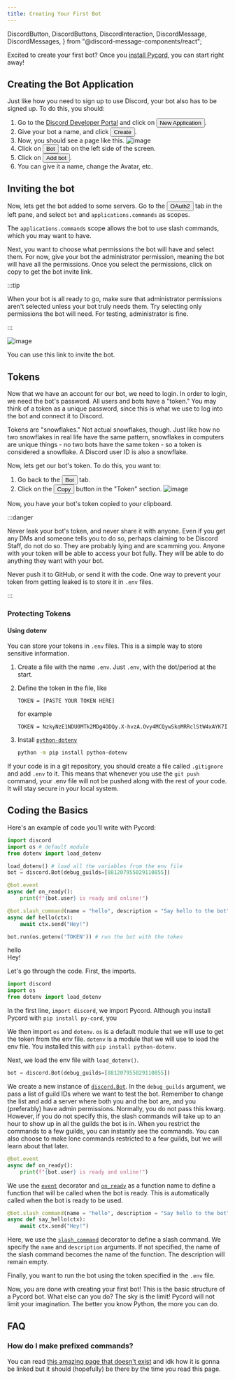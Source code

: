 ```yaml
---
title: Creating Your First Bot
---
```


  DiscordButton,
  DiscordButtons,
  DiscordInteraction,
  DiscordMessage,
  DiscordMessages,
} from "@discord-message-components/react";

Excited to create your first bot? Once you [install Pycord](installation.mdx), you can start right away!

## Creating the Bot Application

Just like how you need to sign up to use Discord, your bot also has to be signed up. To do this, you should:

1. Go to the [Discord Developer Portal](https://discord.com/developers/applications) and click
   on <button class="blurplebutton">New Application</button>.
2. Give your bot a name, and click <button class="blurplebutton">Create</button>.
3. Now, you should see a page like this.
   ![image](https://gblobscdn.gitbook.com/assets%2F-MjPk-Yu4sOq8KGrr_yG%2F-MjdW3OQnwUhacopqSWw%2F-Mjd_-mxrJCrzmaXrAg8%2Fimage.png?alt=media&token=b8e2ae6c-2290-4d37-ad7c-eb412f3fb00e)
4. Click on <button class="greybutton">Bot</button> tab on the left side of the screen.
5. Click on <button class="blurplebutton">Add bot</button>.
6. You can give it a name, change the Avatar, etc.

## Inviting the bot

Now, lets get the bot added to some servers. Go to the <button class="greybutton">OAuth2</button> tab in the left pane,
and select `bot` and `applications.commands` as scopes.

The `applications.commands` scope allows the bot to use slash commands, which you may want to have.

Next, you want to choose what permissions the bot will have and select them. For now, give your bot the administrator
permission, meaning the bot will have all the permissions. Once you select the permissions, click on copy to get the bot
invite link.

:::tip

When your bot is all ready to go, make sure that administrator permissions aren't selected unless your bot truly needs them. Try selecting only permissions the bot will need. For testing, administrator is fine.

:::

![image](https://gblobscdn.gitbook.com/assets%2F-MjPk-Yu4sOq8KGrr_yG%2F-Mk6tNY3LfDkjd6pqdpL%2F-Mk6tkdpddEWoa2jczZk%2Fimage.png?alt=media&token=52c8a29f-a798-48f8-a8c7-4ecca2681f79)

You can use this link to invite the bot.

## Tokens

Now that we have an account for our bot, we need to login. In order to login, we need the bot's password. All users and
bots have a "token." You may think of a token as a unique password, since this is what we use to log into the bot and
connect it to Discord.

Tokens are "snowflakes." Not actual snowflakes, though. Just like how no two snowflakes in real life have the same
pattern, snowflakes in computers are unique things - no two bots have the same token - so a token is considered a snowflake. A Discord user ID
is also a snowflake.

Now, lets get our bot's token. To do this, you want to:

1. Go back to the <button class="greybutton">Bot</button> tab.
2. Click on the <button class="blurplebutton">Copy</button> button in the "Token" section.
   ![image](https://gblobscdn.gitbook.com/assets%2F-MjPk-Yu4sOq8KGrr_yG%2F-MjdbU12JISJorAZxrKH%2F-MjdbpUsapzb5n15Po5P%2Fimage.png?alt=media&token=118e259f-940a-4f6c-b3a3-c29f3a54100d)

Now, you have your bot's token copied to your clipboard.

:::danger

Never leak your bot's token, and never share it with anyone. Even if you get any DMs and someone tells you to do so, perhaps claiming to be Discord Staff, do not do so. They are probably lying and are scamming you. Anyone with your token will be able to access your bot fully. They will be able to do anything they want with your bot.

Never push it to GitHub, or send it with the code. One way to prevent your token from getting leaked is to store it in `.env` files.

:::

### Protecting Tokens

#### Using dotenv

You can store your tokens in `.env` files. This is a simple way to store sensitive information.

1. Create a file with the name `.env`. Just `.env`, with the dot/period at the start.
2. Define the token in the file, like

   ```env
   TOKEN = [PASTE YOUR TOKEN HERE]
   ```

   for example

   ```env
   TOKEN = NzkyNzE1NDU0MTk2MDg4ODQy.X-hvzA.Ovy4MCQywSkoMRRclStW4xAYK7I
   ```

3. Install [`python-dotenv`](https://pypi.org/project/python-dotenv/)
   ```bash
   python -m pip install python-dotenv
   ```

If your code is in a git repository, you should create a file called `.gitignore` and add `.env` to it. This means that
whenever you use the `git push` command, your .env file will not be pushed along with the rest of your code. It will stay secure in your local system.

## Coding the Basics

Here's an example of code you'll write with Pycord:

```py
import discord
import os # default module
from dotenv import load_dotenv

load_dotenv() # load all the variables from the env file
bot = discord.Bot(debug_guilds=[881207955029110855])

@bot.event
async def on_ready():
    print(f"{bot.user} is ready and online!")

@bot.slash_command(name = "hello", description = "Say hello to the bot")
async def hello(ctx):
    await ctx.send("Hey!")

bot.run(os.getenv('TOKEN')) # run the bot with the token
```

<DiscordMessages>
  <DiscordMessage author="Guide Bot" avatar="red" bot>
    <div slot="interactions">
      <DiscordInteraction author="Guide Man" avatar="green" command>
        hello
      </DiscordInteraction>
    </div>
    Hey!
  </DiscordMessage>
</DiscordMessages>

Let's go through the code. First, the imports.

```py
import discord
import os
from dotenv import load_dotenv
```

In the first line, `import discord`, we import Pycord. Although you install Pycord with `pip install py-cord`, you

We then import `os` and `dotenv`. `os` is a default module that we will use to get the token from the env file. `dotenv`
is a module that we will use to load the env file. You installed this with `pip install python-dotenv`.

Next, we load the env file with `load_dotenv()`.

```py
bot = discord.Bot(debug_guilds=[881207955029110855])
```

We create a new instance of [`discord.Bot`](https://docs.pycord.dev/en/master/api.html#discord.Bot). In the `debug_guilds` argument, we pass a list of guild IDs where we want to test the bot. Remember to change the
list and add a server where both you and the bot are, and you (preferably) have admin permissions. Normally, you do not
pass this kwarg. However, if you do not specify this, the slash commands will take up to an hour to show up in all the
guilds the bot is in. When you restrict the commands to a few guilds, you can instantly see the commands. You can also
choose to make lone commands restricted to a few guilds, but we will learn about that later.

```py
@bot.event
async def on_ready():
    print(f"{bot.user} is ready and online!")
```

We use the [`event`](https://docs.pycord.dev/en/master/api.html#discord.Bot.event) decorator
and [`on_ready`](https://docs.pycord.dev/en/master/api.html#discord.on_ready) as a function name to define a function that will be called
when the bot is ready. This is automatically called when the bot is ready to be used.

```py
@bot.slash_command(name = "hello", description = "Say hello to the bot")
async def say_hello(ctx):
    await ctx.send("Hey!")
```

Here, we use the [`slash_command`](https://docs.pycord.dev/en/master/api.html#discord.Bot.slash_command) decorator to
define a slash command. We specify the `name` and `description` arguments. If not specified, the name of the slash command becomes the name of the function. The description will remain empty.

Finally, you want to run the bot using the token specified in the `.env` file.

Now, you are done with creating your first bot! This is the basic structure of a Pycord bot. What else can you do? The sky is
the limit! Pycord will not limit your imagination. The better you know Python, the more you can do.

## FAQ

### How do I make prefixed commands?

You can read [this amazing page that doesn't exist](../Extensions/Commands/prefixed-commands) and idk how it is gonna be linked
but it should (hopefully) be there by the time you read this page.
